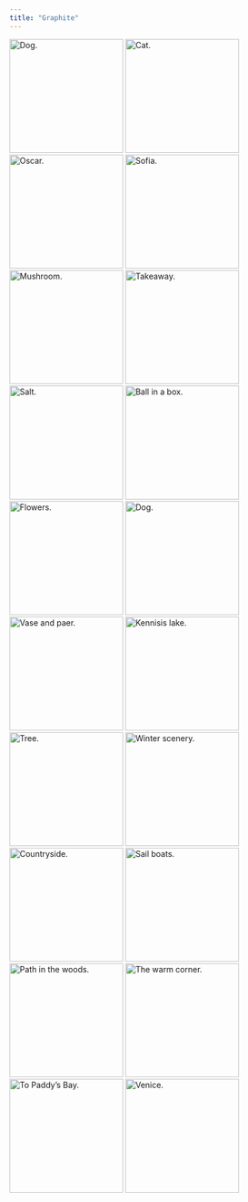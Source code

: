 ```yaml
---
title: "Graphite"
---
```


:::{.lightbox-gallery}
![Dog.](https://storage.googleapis.com/blogs_josa/creative/drawings/graphite/2022-05-28_100344.jpg){.lightbox width="200" group="my-gallery_1"}
![Cat.](https://storage.googleapis.com/blogs_josa/creative/drawings/graphite/2022-05-28_100816.jpg){.lightbox width="200" group="my-gallery_1"}
![Oscar.](https://storage.googleapis.com/blogs_josa/creative/drawings/graphite/Document_2022-05-28_101502.jpg){.lightbox width="200" group="my-gallery_1"}
![Sofia.](https://storage.googleapis.com/blogs_josa/creative/drawings/graphite/IMG_1735.png){.lightbox width="200" group="my-gallery_1"}
![Mushroom.](https://storage.googleapis.com/blogs_josa/creative/drawings/graphite/IMG_7448.jpg){.lightbox width="200" group="my-gallery_1"}
![Takeaway.](https://storage.googleapis.com/blogs_josa/creative/drawings/graphite/IMG_7450.jpg){.lightbox width="200" group="my-gallery_1"}
![Salt.](https://storage.googleapis.com/blogs_josa/creative/drawings/graphite/IMG_7859.jpg){.lightbox width="200" group="my-gallery_1"}
![Ball in a box.](https://storage.googleapis.com/blogs_josa/creative/drawings/graphite/IMG_7860.jpg){.lightbox width="200" group="my-gallery_1"}
![Flowers.](https://storage.googleapis.com/blogs_josa/creative/drawings/graphite/IMG_7861.jpg){.lightbox width="200" group="my-gallery_1"}
![Dog.](https://storage.googleapis.com/blogs_josa/creative/drawings/graphite/IMG_7862.jpg){.lightbox width="200" group="my-gallery_1"}
![Vase and paer.](https://storage.googleapis.com/blogs_josa/creative/drawings/graphite/IMG_7863.jpg){.lightbox width="200" group="my-gallery_1"}
![Kennisis lake.](https://storage.googleapis.com/blogs_josa/creative/drawings/graphite/IMG_7866.jpg){.lightbox width="200" group="my-gallery_1"}
![Tree.](https://storage.googleapis.com/blogs_josa/creative/drawings/graphite/IMG_7884.jpg){.lightbox width="200" group="my-gallery_1"}
![Winter scenery.](https://storage.googleapis.com/blogs_josa/creative/drawings/graphite/IMG_7885.jpg){.lightbox width="200" group="my-gallery_1"}
![Countryside.](https://storage.googleapis.com/blogs_josa/creative/drawings/graphite/IMG_7986.jpg){.lightbox width="200" group="my-gallery_1"}
![Sail boats.](https://storage.googleapis.com/blogs_josa/creative/drawings/graphite/IMG_8165.jpg){.lightbox width="200" group="my-gallery_1"}
![Path in the woods.](https://storage.googleapis.com/blogs_josa/creative/drawings/graphite/Photo_2022-05-28_100018.jpg){.lightbox width="200" group="my-gallery_1"}
![The warm corner.](https://storage.googleapis.com/blogs_josa/creative/drawings/graphite/Photo_2022-05-28_101122.jpg){.lightbox width="200" group="my-gallery_1"}
![To Paddy's Bay.](https://storage.googleapis.com/blogs_josa/creative/drawings/graphite/Photo_2022-05-28_101259.jpg){.lightbox width="200" group="my-gallery_1"}
![Venice.](https://storage.googleapis.com/blogs_josa/creative/drawings/graphite/venice.png){.lightbox width="200" group="my-gallery_1"}
:::
